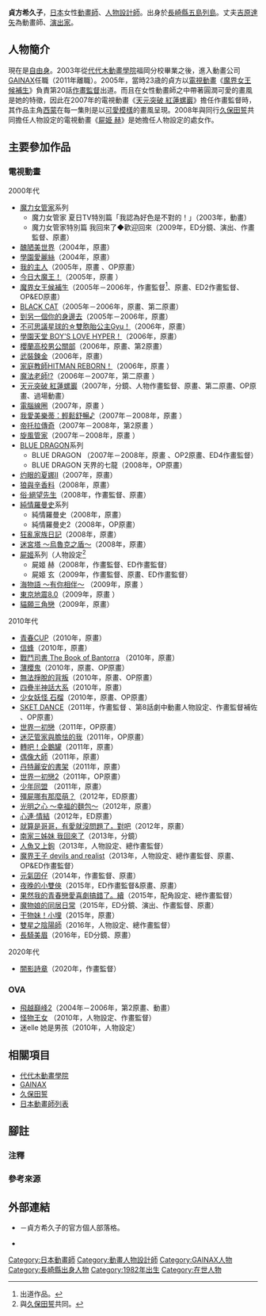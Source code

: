 {{multiple issues|
{{Notability Unreferenced|time=2017-01-22T16:26:31+00:00}}
{{Primarysources|time=2017-01-22T16:26:31+00:00}}
}}
{{NoteTA|G1=Games}}
{{japanese|japanese=貞方 希久子|kana=さだかた きくこ|romaji=Sadakata Kikuko}}
'''貞方希久子'''{{BD|1982年|7月25日||}}，[[日本|日本]]女性[[動畫師|動畫師]]、[[人物設計|人物設計師]]。出身於[[長崎縣|長崎縣]][[五島列島|五島列島]]。丈夫[[吉原達矢|吉原達矢]]為動畫師、[[戲劇|演出家]]。

== 人物簡介 ==
現在是[[自由職業|自由身]]。2003年從[[代代木動畫學院|代代木動畫學院]]福岡分校畢業之後，進入動畫公司[[GAINAX|GAINAX]]任職（2011年離職）。2005年，當時23歳的貞方以[[電視動畫|電視動畫]]《[[魔界女王候補生|魔界女王候補生]]》負責第20話[[作畫監督|作畫監督]]出道。而且在女性動畫師之中帶著圓潤可愛的畫風是她的特徵，因此在2007年的電視動畫《[[天元突破_紅蓮螺巖|天元突破 紅蓮螺巖]]》擔任作畫監督時，其作品主角[[天元突破_紅蓮螺巖角色列表|西蒙]]在每一集則是以[[正太控|可愛模樣]]的畫風呈現。2008年與同行[[久保田誓|久保田誓]]共同擔任人物設定的電視動畫《[[屍姬|屍姫 赫]]》是她擔任人物設定的處女作。

== 主要參加作品 ==
=== 電視動畫 ===
; 2000年代
* [[魔力女管家|魔力女管家]]系列
** 魔力女管家 夏日TV特別篇「我認為好色是不對的！」（2003年，動畫）
** 魔力女管家特別篇 我回來了◆歡迎回來（2009年，ED分鏡、演出、作畫監督、原畫）
* [[醜陋美世界|醜陋美世界]]（2004年，原畫）
* [[學園愛麗絲|學園愛麗絲]]（2004年，原畫）
* [[我的主人|我的主人]]（2005年，原畫<!--第1、2、4、9話-->、OP原畫）
* [[魔之系列|今日大魔王！]]（2005年，原畫<!--第59話-->）
* [[魔界女王候補生|魔界女王候補生]]（2005年－2006年，作畫監督<ref group="注">出道作品。</ref>、原畫、ED2作畫監督、OP&ED原畫）
* [[黑貓_(日本漫畫)|BLACK CAT]]（2005年－2006年，原畫、第二原畫）
* [[到另一個你的身邊去|到另一個你的身邊去]]（2005年－2006年，原畫）
* [[不可思議星球的☆雙胞胎公主|不可思議星球的☆雙胞胎公主Gyu！]]（2006年，原畫）
* [[學園天堂|學園天堂 BOY'S LOVE HYPER！]]（2006年，原畫）
* [[櫻蘭高校男公關部|櫻蘭高校男公關部]]（2006年，原畫、第2原畫）
* [[武裝鍊金|武裝鍊金]]（2006年，原畫）
* [[家庭教師HITMAN_REBORN!|家庭教師HITMAN REBORN！]]（2006年，原畫<!--第8話-->）
* [[魔法老師_(動畫)|魔法老師!?]]（2006年－2007年，第二原畫<!--第3話-->）
* [[天元突破_紅蓮螺巖|天元突破 紅蓮螺巖]]（2007年，分鏡、人物作畫監督、原畫、第二原畫、OP原畫、過場動畫）
* [[電腦線圈|電腦線圈]]（2007年，原畫<!--第10話-->）
* [[奇幻魔法Melody：輕鬆舒暢♪|我愛美樂蒂：輕鬆舒暢♪]]（2007年－2008年，原畫<!--第27話-->）
* [[拯救德爾托拉|帝托拉傳奇]]（2007年－2008年，第2原畫<!--第18話-->）
* [[旋風管家|旋風管家]]（2007年－2008年，原畫<!--第39話-->）
* [[藍龍_(動畫)|BLUE DRAGON]]系列
** BLUE DRAGON （2007年－2008年，原畫<!--第1話-->、OP2原畫、ED4作畫監督）
** BLUE DRAGON 天界的七龍（2008年，OP原畫）
* [[灼眼的夏娜_(動畫)|灼眼的夏娜II]]（2007年，原畫）
* [[狼與辛香料|狼與辛香料]]（2008年，原畫）
* [[絕望先生|俗·絕望先生]]（2008年，作畫監督、原畫）
* [[純情羅曼史|純情羅曼史]]系列
** 純情羅曼史（2008年，原畫）
** 純情羅曼史2（2008年，OP原畫）
* [[狂亂家族日記|狂亂家族日記]]（2008年，原畫）
* [[迷宮塔_(動畫)|迷宮塔 ～烏魯克之盾～]]（2008年，原畫）
* [[屍姬|屍姬]]系列（人物設定<ref group="注">與[[久保田誓|久保田誓]]共同。</ref>
** 屍姬 赫（2008年，作畫監督、ED作畫監督）
** 屍姬 玄（2009年，作畫監督、原畫、ED作畫監督）
* [[海物語|海物語 ～有你相伴～]] （2009年，原畫<!--第6話-->）
* [[東京地震8.0|東京地震8.0]]（2009年，原畫<!--第5話-->）
* [[貓願三角戀|貓願三角戀]]（2009年，原畫）

; 2010年代
* [[青春CUP|青春CUP]]（2010年，原畫）
* [[信蜂|信蜂]]（2010年，原畫）
* [[戰鬥司書系列|戰鬥司書 The Book of Bantorra]] （2010年，原畫）
* [[薄櫻鬼_～新選組奇譚～|薄櫻鬼]]（2010年，原畫、OP原畫）
* [[無法掙脫的背叛|無法掙脫的背叛]]（2010年，原畫、OP原畫）
* [[四疊半神話大系|四疊半神話大系]]（2010年，原畫）
* [[少女妖怪_石榴|少女妖怪 石榴]]（2010年，原畫、OP原畫）
* [[SKET_DANCE|SKET DANCE]]（2011年，作畫監督<!--第8話-->、第8話劇中動畫人物設定、作畫監督補佐<!--第6話-->、OP原畫）
* [[世界一初戀|世界一初戀]]（2011年，OP原畫）
* [[迷茫管家與膽怯的我|迷茫管家與膽怯的我]]（2011年，OP原畫）
* [[回轉企鹅罐|轉吧！企鵝罐]]（2011年，原畫）
* [[偶像大師_(動畫)|偶像大師]]（2011年，原畫）
* [[丹特麗安的書架|丹特麗安的書架]]（2011年，原畫）
* [[世界一初戀|世界一初戀2]]（2011年，OP原畫）
* [[少年同盟|少年同盟]] （2011年，原畫）
* [[殭屍哪有那麼萌？|殭屍哪有那麼萌？]]（2012年，ED原畫）
* [[光明之心_～幸福的麵包～|光明之心 ～幸福的麵包～]]（2012年，原畫）
* [[心連·情結|心連·情結]]（2012年，ED原畫）
* [[就算是哥哥，有愛就沒問題了，對吧|就算是哥哥，有愛就沒問題了，對吧]]（2012年，原畫）
* [[南家三姊妹|南家三姊妹 我回來了]]（2013年，分鏡）
* [[人魚又上鉤|人魚又上鉤]]（2013年，人物設定、總作畫監督）
* [[魔界王子_devils_and_realist|魔界王子 devils and realist]]（2013年，人物設定、總作畫監督、原畫、OP&ED作畫監督）
* [[元氣囝仔|元氣囝仔]]（2014年，作畫監督、原畫）
* [[夜晚的小雙俠|夜晚的小雙俠]]（2015年，ED作畫監督&原畫、原畫）
* [[果然我的青春戀愛喜劇搞錯了。_(動畫)|果然我的青春戀愛喜劇搞錯了。續]]（2015年，配角設定、總作畫監督）
* [[魔物娘的同居日常|魔物娘的同居日常]]（2015年，ED分鏡、演出、作畫監督、原畫）
* [[干物妹！小埋|干物妹！小埋]]（2015年，原畫）
* [[雙星之陰陽師|雙星之陰陽師]]（2016年，人物設定、總作畫監督）
* [[長騎美眉|長騎美眉]]（2016年，ED分鏡、原畫）

; 2020年代
* [[闇影詩章_(動畫)|闇影詩章]]（2020年，作畫監督）

=== OVA ===
* [[飛越巔峰2|飛越巔峰2]]（2004年－2006年，第2原畫、動畫）
* [[怪物王女|怪物王女]] （2010年，人物設定、作畫監督）
* 迷elle 她是男孩（2010年，人物設定）

== 相關項目 ==
* [[代代木動畫學院|代代木動畫學院]]
* [[GAINAX|GAINAX]]
* [[久保田誓|久保田誓]]
* [[日本動畫師列表|日本動畫師列表]]

== 腳註 ==
=== 注釋 ===
{{reflist|group="注"}}

=== 參考來源 ===
{{reflist}}

== 外部連結 ==
* {{lang|ja|[http://daradara1014.cocolog-nifty.com/ だらだら日記]}} {{ja icon}}－貞方希久子的官方個人部落格。
* {{Twitter|sadako0725}} {{ja icon}}

{{DEFAULTSORT:Sadakata Kikuko}}
[[Category:日本動畫師|Category:日本動畫師]]
[[Category:動畫人物設計師|Category:動畫人物設計師]]
[[Category:GAINAX人物|Category:GAINAX人物]]
[[Category:長崎縣出身人物|Category:長崎縣出身人物]]
[[Category:1982年出生|Category:1982年出生]]
[[Category:在世人物|Category:在世人物]]